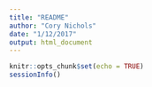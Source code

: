 ```yaml
---
title: "README"
author: "Cory Nichols"
date: "1/12/2017"
output: html_document
---
```


```r
knitr::opts_chunk$set(echo = TRUE)
sessionInfo()
```
